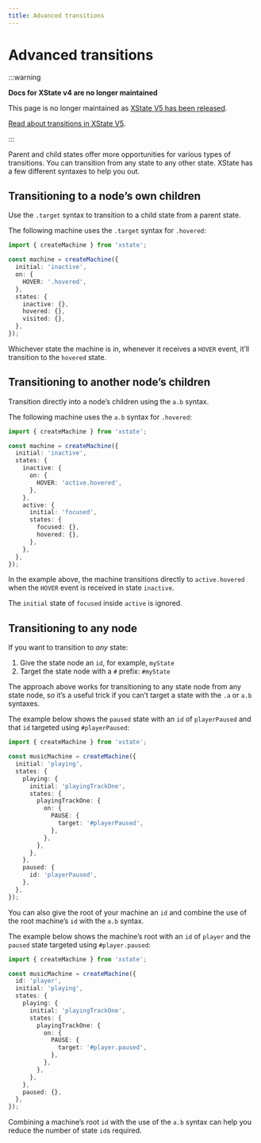 ```yaml
---
title: Advanced transitions
---
```


# Advanced transitions

:::warning

**Docs for XState v4 are no longer maintained** 

This page is no longer maintained as [XState V5 has been released](/blog/2023-12-01-xstate-v5).

[Read about transitions in XState V5](/docs/transitions).

:::

Parent and child states offer more opportunities for various types of transitions. You can transition from any state to any other state. XState has a few different syntaxes to help you out.

## Transitioning to a node’s own children

Use the `.target` syntax to transition to a child state from a parent state.

The following machine uses the `.target` syntax for `.hovered`:

```ts
import { createMachine } from 'xstate';

const machine = createMachine({
  initial: 'inactive',
  on: {
    HOVER: '.hovered',
  },
  states: {
    inactive: {},
    hovered: {},
    visited: {},
  },
});
```

Whichever state the machine is in, whenever it receives a `HOVER` event, it’ll transition to the `hovered` state.

## Transitioning to another node’s children

Transition directly into a node’s children using the `a.b` syntax.

The following machine uses the `a.b` syntax for `.hovered`:

```ts
import { createMachine } from 'xstate';

const machine = createMachine({
  initial: 'inactive',
  states: {
    inactive: {
      on: {
        HOVER: 'active.hovered',
      },
    },
    active: {
      initial: 'focused',
      states: {
        focused: {},
        hovered: {},
      },
    },
  },
});
```

In the example above, the machine transitions directly to `active.hovered` when the `HOVER` event is received in state `inactive`.

The `initial` state of `focused` inside `active` is ignored.

## Transitioning to any node

If you want to transition to _any_ state:

1. Give the state node an `id`, for example, `myState`
2. Target the state node with a `#` prefix: `#myState`

The approach above works for transitioning to any state node from any state node, so it’s a useful trick if you can’t target a state with the `.a` or `a.b` syntaxes.

The example below shows the `paused` state with an `id` of `playerPaused` and that `id` targeted using `#playerPaused`:

```ts
import { createMachine } from 'xstate';

const musicMachine = createMachine({
  initial: 'playing',
  states: {
    playing: {
      initial: 'playingTrackOne',
      states: {
        playingTrackOne: {
          on: {
            PAUSE: {
              target: '#playerPaused',
            },
          },
        },
      },
    },
    paused: {
      id: 'playerPaused',
    },
  },
});
```

You can also give the root of your machine an `id` and combine the use of the root machine’s `id` with the `a.b` syntax.

The example below shows the machine’s root with an `id` of `player` and the `paused` state targeted using `#player.paused`:

```ts
import { createMachine } from 'xstate';

const musicMachine = createMachine({
  id: 'player',
  initial: 'playing',
  states: {
    playing: {
      initial: 'playingTrackOne',
      states: {
        playingTrackOne: {
          on: {
            PAUSE: {
              target: '#player.paused',
            },
          },
        },
      },
    },
    paused: {},
  },
});
```

Combining a machine’s root `id` with the use of the `a.b` syntax can help you reduce the number of state `id`s required.
